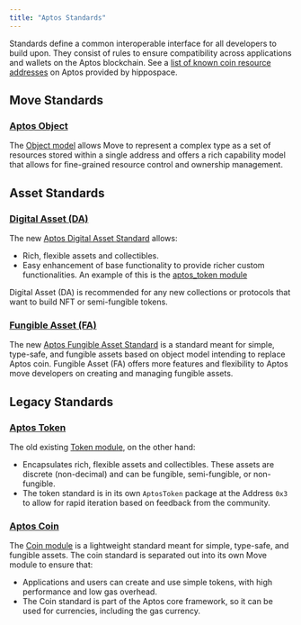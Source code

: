 ```yaml
---
title: "Aptos Standards"
---
```


Standards define a common interoperable interface for all developers to build
upon. They consist of rules to ensure compatibility across applications and
wallets on the Aptos blockchain. See a [list of known coin resource addresses](https://github.com/hippospace/aptos-coin-list)
on Aptos provided by hippospace.

## Move Standards

### [Aptos Object](/build/smart-contracts/objects)

The [Object model](https://github.com/aptos-labs/aptos-core/blob/main/aptos-move/framework/aptos-framework/sources/object.move)
allows Move to represent a complex type as a set of resources stored within a
single address and offers a rich capability model that allows for fine-grained
resource control and ownership management.

## Asset Standards

### [Digital Asset (DA)](/build/smart-contracts/digital-asset)

The new [Aptos Digital Asset Standard](https://github.com/aptos-labs/aptos-core/blob/main/aptos-move/framework/aptos-token-objects/sources/token.move)
allows:

- Rich, flexible assets and collectibles.
- Easy enhancement of base functionality to provide richer custom
  functionalities. An example of this is the [aptos\_token module](https://github.com/aptos-labs/aptos-core/blob/main/aptos-move/framework/aptos-token-objects/sources/aptos_token.move)

Digital Asset (DA) is recommended for any new collections or protocols that want
to build NFT or semi-fungible tokens.

### [Fungible Asset (FA)](/build/smart-contracts/fungible-asset)

The new [Aptos Fungible Asset Standard](https://github.com/aptos-labs/aptos-core/blob/main/aptos-move/framework/aptos-framework/sources/fungible_asset.move)
is a standard meant for simple, type-safe, and fungible assets based on object
model intending to replace Aptos coin. Fungible Asset (FA) offers more features
and flexibility to Aptos move developers on creating and managing fungible assets.

## Legacy Standards

### [Aptos Token](/build/smart-contracts/aptos-token)

The old
existing [Token module](https://github.com/aptos-labs/aptos-core/blob/main/aptos-move/framework/aptos-token/sources/token.move),
on the other hand:

- Encapsulates rich, flexible assets and collectibles. These assets are discrete
  (non-decimal) and can be fungible, semi-fungible, or non-fungible.
- The token standard is in its own `AptosToken` package at the Address `0x3` to
  allow for rapid iteration based on feedback from the community.

### [Aptos Coin](/build/smart-contracts/aptos-coin)

The [Coin module](https://github.com/aptos-labs/aptos-core/blob/main/aptos-move/framework/aptos-framework/sources/coin.move)
is a lightweight standard meant for simple, type-safe, and fungible assets. The
coin standard is separated out into its own Move module to ensure that:

- Applications and users can create and use simple tokens, with high performance
  and low gas overhead.
- The Coin standard is part of the Aptos core framework, so it can be used for
  currencies, including the gas currency.
